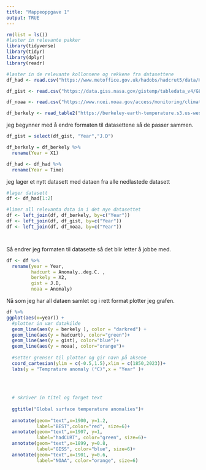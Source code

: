 ---
title: "Mappeoppgave 1"
output: TRUE
---

```{r}
rm(list = ls())
#laster in relevante pakker
library(tidyverse)
library(tidyr)
library(dplyr)
library(readr)
```

```{r}
#laster in de relevante kollonnene og rekkene fra datasettene
df_had <- read.csv("https://www.metoffice.gov.uk/hadobs/hadcrut5/data/HadCRUT.5.0.2.0/analysis/diagnostics/HadCRUT.5.0.2.0.analysis.summary_series.global.annual.csv")

df_gist <- read.csv("https://data.giss.nasa.gov/gistemp/tabledata_v4/GLB.Ts+dSST.csv",header = TRUE , skip = 1)

df_noaa <- read.csv("https://www.ncei.noaa.gov/access/monitoring/climate-at-a-glance/global/time-series/globe/land_ocean/12/12/1850-2023/data.csv",skip = 4)

df_berkely <- read_table2("https://berkeley-earth-temperature.s3.us-west-1.amazonaws.com/Global/Land_and_Ocean_summary.txt",skip = 58, col_names = FALSE)[,1:2]


```

jeg begynner med å endre formaten til datasettene så de passer sammen.

```{r}

df_gist = select(df_gist, "Year","J.D")
```

```{r}
df_berkely = df_berkely %>%
  rename(Year = X1)
```

```{r}
df_had <- df_had %>%
  rename(Year = Time)
```

jeg lager et nytt datasett med dataen fra alle nedlastede datasett

```{r}
#lager datasett
df <- df_had[1:2]

#limer all relevanta data in i det nye datasettet
df <- left_join(df, df_berkely, by=c("Year"))
df <- left_join(df, df_gist, by=c("Year"))
df <- left_join(df, df_noaa, by=c("Year"))




```

Så endrer jeg formaten til datasette så det blir letter å jobbe med.

```{r}

df <- df %>%
  rename(year = Year,
         hadcurt = Anomaly..deg.C. ,
         berkely = X2,
         gist = J.D,
         noaa = Anomaly)
```

Nå som jeg har all dataen samlet og i rett format plotter jeg grafen.

```{r}
df %>%
ggplot(aes(x=year)) + 
  #plotter in vær datakilde
  geom_line(aes(y = berkely ), color = "darkred") + 
  geom_line(aes(y = hadcurt), color="green")+
  geom_line(aes(y = gist), color="blue")+
  geom_line(aes(y = noaa), color="orange")+
  
  #setter grenser til plotter og gir navn på aksene
  coord_cartesian(ylim = c(-0.5,1.5),xlim = c(1850,2023))+
  labs(y = "Temprature anomaly (°C)",x = "Year" )+
  
  
  
  
  # skriver in titel og farget text
  
  ggtitle("Global surface temperature anomalies")+
  
  annotate(geom="text",x=1900, y=1.2,
           label="BEST",color="red", size=6)+
  annotate(geom="text",x=1907, y=1, 
           label="hadCURT", color="green", size=6)+
  annotate(geom="text",x=1899, y=0.8, 
           label="GISS", color="blue", size=6)+
  annotate(geom="text",x=1901, y=0.6, 
           label="NOAA", color="orange", size=6)



```
